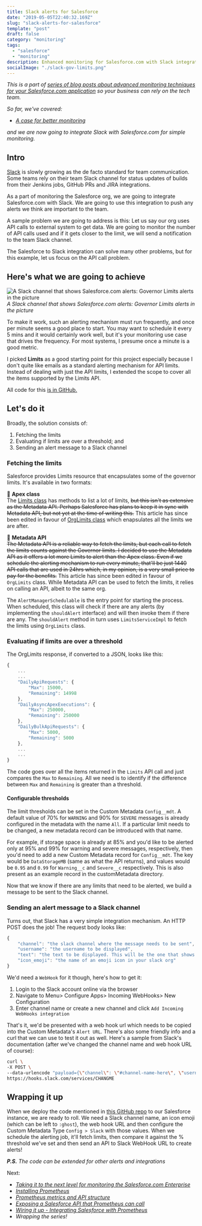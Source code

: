 ```yaml
---
title: Slack alerts for Salesforce
date: "2019-05-05T22:40:32.169Z"
slug: "slack-alerts-for-salesforce"
template: "post"
draft: false
category: "monitoring"
tags:
  - "salesforce"
  - "monitoring"
description: Enhanced monitoring for Salesforce.com with Slack integration
socialImage: "./slack-gov-limits.png"
---
```



_This is a part of [series of blog posts about advanced monitoring techniques for your Salesforce.com application](/series-about-monitoring-your-salesforce-enterprise) so your business can rely on the tech team._

_So far, we've covered:_

- _[A case for better monitoring](/a-case-for-better-monitoring)_

_and we are now going to integrate Slack with Salesforce.com for simple monitoring._

## Intro

[Slack](https://slack.com/) is slowly growing as the de facto standard for team communication. Some teams rely on their team Slack channel for status updates of builds from their Jenkins jobs, GitHub PRs and JIRA integrations.

As a part of monitoring the Salesforce org, we are going to integrate Salesforce.com with Slack. We are going to use this integration to push any alerts we think are important to the team.

A sample problem we are going to address is this:
Let us say our org uses API calls to external system to get data. We are going to monitor the number of API calls used and if it gets closer to the limit, we will send a notification to the team Slack channel.

The Salesforce to Slack integration can solve many other problems, but for this example, let us focus on the API call problem.

## Here's what we are going to achieve

![A Slack channel that shows Salesforce.com alerts: Governor Limits alerts in the picture](./slack-gov-limits.png)
_A Slack channel that shows Salesforce.com alerts: Governor Limits alerts in the picture_

To make it work, such an alerting mechanism must run frequently, and once per minute seems a good place to start. You may want to schedule it every 5 mins and it would certainly work well, but it's your monitoring use case that drives the frequency. For most systems, I presume once a minute is a good metric.

I picked **Limits** as a good starting point for this project especially because I don't quite like emails as a standard alerting mechanism for API limits. Instead of dealing with just the API limits, I extended the scope to cover all the items supported by the Limits API.

All code for this [is in GitHub.](https://github.com/markgarg/salesforce-alerting)

## Let's do it

Broadly, the solution consists of:

1. Fetching the limits
2. Evaluating if limits are over a threshold; and
3. Sending an alert message to a Slack channel

### Fetching the limits

Salesforce provides Limits resource that encapsulates some of the governor limits. It's available in two formats:

🔶 **Apex class**  
The [Limits class](https://developer.salesforce.com/docs/atlas.en-us.apexcode.meta/apexcode/apex_methods_system_limits.htm) has methods to list a lot of limits, ~~but this isn't as extensive as the Metadata API. Perhaps Salesforce has plans to keep it in sync with Metadata API, but not yet at the time of writing this.~~ This article has since been edited in favour of [OrgLimits class](https://developer.salesforce.com/docs/atlas.en-us.apexref.meta/apexref/apex_class_System_OrgLimits.htm) which enapsulates all the limits we are after.

🔶 **Metadata API**  
~~The Metadata API is a reliable way to fetch the limits, but each call to fetch the limits counts against the Governor limits.
I decided to use the Metadata API as it offers a lot more Limits to alert than the Apex class. Even if we schedule the alerting mechanism to run every minute, that'll be just 1440 API calls that are used in 24hrs which, in my opinion, is a very small price to pay for the benefits.~~
This article has since been edited in favour of `OrgLimits` class. While Metadata API can be used to fetch the limits, it relies on calling an API, albeit to the same org.

The `AlertManagerSchedulable` is the entry point for starting the process. When scheduled, this class will check if there are any alerts (by implementing the `shouldAlert` interface) and will then invoke them if there are any. The `shouldAlert` method in turn uses `LimitsServiceImpl` to fetch the limits using `OrgLimits` class.

### Evaluating if limits are over a threshold

The OrgLimits response, if converted to a JSON, looks like this:

```js
{
    ...
    ...
    "DailyApiRequests": {
        "Max": 15000,
        "Remaining": 14998
    },
    "DailyAsyncApexExecutions": {
        "Max": 250000,
        "Remaining": 250000
    },
    "DailyBulkApiRequests": {
        "Max": 5000,
        "Remaining": 5000
    },
    ...
    ...
}
```

The code goes over all the items returned in the `Limits` API call and just compares the `Max` to `Remaining`. All we need is to identify if the difference between `Max` and `Remaining` is greater than a threshold.

#### Configurable thresholds

The limit thresholds can be set in the Custom Metadata `Config__mdt`. A default value of 70% for `WARNING` and 90% for `SEVERE` messages is already configured in the metadata with the name `All`. If a particular limit needs to be changed, a new metadata record can be introduced with that name.

For example, if storage space is already at 85% and you'd like to be alerted only at 95% and 99% for warning and severe messages, respectively, then you'd need to add a new Custom Metadata record for `Config__mdt`. The key would be `DataStorageMB` (same as what the API returns), and values would be `0.95` and `0.99` for `Warning__c` and `Severe__c` respectively. This is also present as an example record in the customMetadata directory.

Now that we know if there are any limits that need to be alerted, we build a message to be sent to the Slack channel.

### Sending an alert message to a Slack channel

Turns out, that Slack has a very simple integration mechanism. An HTTP POST does the job!
The request body looks like:

```js
{
    "channel": "the slack channel where the message needs to be sent",
    "username": "the username to be displayed",
    "text": "the text to be displayed. This will be the one that shows up on the Slack channel",
    "icon_emoji": "the name of an emoji icon in your slack org"
}
```

We'd need a `WebHook` for it though, here's how to get it:

1. Login to the Slack account online via the browser
2. Navigate to Menu> Configure Apps> Incoming WebHooks> New Configuration
3. Enter channel name or create a new channel and click `Add Incoming WebHooks integration`

That's it, we'd be presented with a web hook url which needs to be copied into the Custom Metadata's `Alert URL`. There's also some friendly info and a curl that we can use to test it out as well. Here's a sample from Slack's documentation (after we've changed the channel name and web hook URL of course):

```bash
curl \
-X POST \
--data-urlencode "payload={\"channel\": \"#channel-name-here\", \"username\": \"webhookbot\", \"text\": \"This is posted to #channel-name-here and comes from a bot named webhookbot.\", \"icon_emoji\": \":ghost:\"}" \
https://hooks.slack.com/services/CHANGME
```

## Wrapping it up

When we deploy the code mentioned in [this GitHub repo](https://github.com/markgarg/salesforce-alerting) to our Salesforce instance, we are ready to roll. We need a Slack channel name, an icon emoji (which can be left to `:ghost`), the web hook URL and then configure the Custom Metadata Type `Config > Slack` with those values. When we schedule the alerting job, it'll fetch limits, then compare it against the % threshold we've set and then send an API to Slack WebHook URL to create alerts!

_**P.S.** The code can be extended for other alerts and integrations_

Next:

- _[Taking it to the next level for monitoring the Salesforce.com Enterprise](/next-level-monitoring-for-your-salesforce-enterprise)_
- _[Installing Prometheus](/installing-prometheus-on-heroku)_
- _[Prometheus metrics and API structure](/prometheus-metrics-and-api-structure)_
- _[Exposing a Salesforce API that Prometheus can call](/creating-salesforce-api-to-invoke-from-prometheus)_
- _[Wiring it up - Integrating Salesforce with Prometheus](integrating-salesforce-with-prometheus)_
- _Wrapping the series!_
